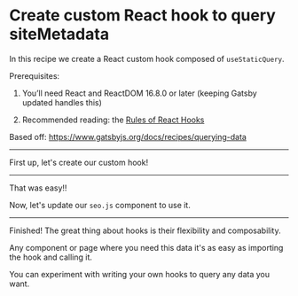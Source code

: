 # Create custom React hook to query siteMetadata

In this recipe we create a React custom hook composed of `useStaticQuery`.

Prerequisites:

1. You’ll need React and ReactDOM 16.8.0 or later (keeping Gatsby updated handles this)

2. Recommended reading: the [Rules of React Hooks](https://reactjs.org/docs/hooks-rules.html)

Based off: https://www.gatsbyjs.org/docs/recipes/querying-data

---

First up, let's create our custom hook!

<File
  path='src/hooks/useSiteMetadata.js'
  content='https://gist.github.com/toddmath/66a4b0d99bce942d56ad246086e7cf4e/raw/c5eb5c2e0d9bfa98ce61bca734d51bf8ae48034e/useSiteMetadata.js'
/>

---

That was easy!!

Now, let's update our `seo.js` component to use it.

<File
  path='src/components/seo.js'
  content='https://gist.github.com/toddmath/66a4b0d99bce942d56ad246086e7cf4e/raw/c5eb5c2e0d9bfa98ce61bca734d51bf8ae48034e/seo.js'
/>

---

Finished! The great thing about hooks is their flexibility and composability.

Any component or page where you need this data it's as easy as importing the hook and calling it.

You can experiment with writing your own hooks to query any data you want.
